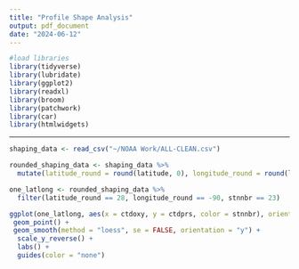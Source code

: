 ---
title: "Profile Shape Analysis"
output: pdf_document
date: "2024-06-12"
---

```{r}
#load libraries
library(tidyverse)
library(lubridate)
library(ggplot2)
library(readxl)
library(broom)
library(patchwork)
library(car)
library(htmlwidgets)
```

--------------------------------------------------------------------------------

```{r}
shaping_data <- read_csv("~/NOAA Work/ALL-CLEAN.csv") 
```

```{r}
rounded_shaping_data <- shaping_data %>% 
  mutate(latitude_round = round(latitude, 0), longitude_round = round(longitude, 0))
```

```{r}
one_latlong <- rounded_shaping_data %>% 
  filter(latitude_round == 28, longitude_round == -90, stnnbr == 23)

ggplot(one_latlong, aes(x = ctdoxy, y = ctdprs, color = stnnbr), orientation = "y") +
 geom_point() +
 geom_smooth(method = "loess", se = FALSE, orientation = "y") +
  scale_y_reverse() +
  labs() +
  guides(color = "none")
```














